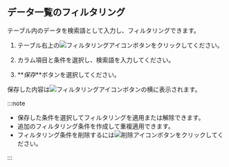 ## データ一覧のフィルタリング

テーブル内のデータを検索語として入力し、フィルタリングできます。

1.  テーブル右上の![フィルタリングアイコン](/img/ico-filter.svg)ボタンをクリックしてください。 

2.  カラム項目と条件を選択し、検索語を入力してください。 

3.  **_保存_**ボタンを選択してください。

保存した内容は![フィルタリングアイコン](/img/ico-filter.svg)ボタンの横に表示されます。 

:::note

-   保存した条件を選択してフィルタリングを適用または解除できます。 
-   追加のフィルタリング条件を作成して重複適用できます。 
-   フィルタリング条件を削除するには![削除アイコン](/img/ico-remove-white.svg)ボタンをクリックしてください。

:::
